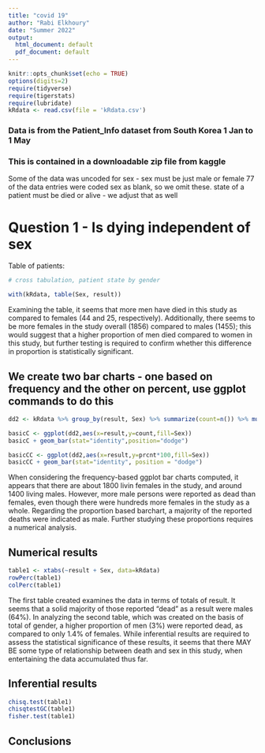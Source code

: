 ```yaml
---
title: "covid 19"
author: "Rabi Elkhoury"
date: "Summer 2022"
output:
  html_document: default
  pdf_document: default
---
```


```r
knitr::opts_chunk$set(echo = TRUE)
options(digits=2)
require(tidyverse)
require(tigerstats)
require(lubridate)
kRdata <- read.csv(file = 'kRdata.csv')
```
### Data is from the Patient_Info dataset from South Korea 1 Jan to 1 May 
### This is contained in a downloadable zip file from kaggle

Some of the data was uncoded for sex - sex must be just male or female
77 of the data entries were coded sex  as blank, so we omit these.
state of a patient must be died or alive - we adjust that as well   
  
# Question 1 - Is dying independent of sex




Table of patients:
```r

# cross tabulation, patient state by gender

with(kRdata, table(Sex, result))

```
Examining the table, it seems that more men have died in this study as compared to females (44 and 25, respectively).  Additionally, there seems to be more females in the study overall (1856) compared to males (1455); this would suggest that a higher proportion of men died compared to women in this study, but further testing is required to confirm whether this difference in proportion is statistically significant.


## We create two bar charts - one based on frequency and the other on percent, use ggplot commands to do this

```r
dd2 <- kRdata %>% group_by(result, Sex) %>% summarize(count=n()) %>% mutate(prcnt=count/sum(count))

basicC <- ggplot(dd2,aes(x=result,y=count,fill=Sex))
basicC + geom_bar(stat="identity",position="dodge")

basicCC <- ggplot(dd2,aes(x=result,y=prcnt*100,fill=Sex)) 
basicCC + geom_bar(stat="identity", position = "dodge")
```

When considering the frequency-based ggplot bar charts computed, it appears that there are about 1800 livin females in the study, and around 1400 living males.  However, more male persons were reported as dead than females, even though there were hundreds more females in the study as a whole.  Regarding the proportion based barchart, a majority of the reported deaths were indicated as male.  Further studying these proportions requires a numerical analysis.  


  
## Numerical results
```r
table1 <- xtabs(~result + Sex, data=kRdata)
rowPerc(table1)
colPerc(table1)
```
The first table created examines the data in terms of totals of result.  It seems that a solid majority of those reported "dead" as a result were males (64%).  In analyzing the second table, which was created on the basis of total of gender, a higher proportion of men (3%) were reported dead, as compared to only 1.4% of females.  While inferential results are required to assess the statistical significance of these results, it seems that there MAY BE some type of relationship between death and sex in this study, when entertaining the data accumulated thus far.



## Inferential results 
```r
chisq.test(table1)
chisqtestGC(table1)
fisher.test(table1)
```








## Conclusions

